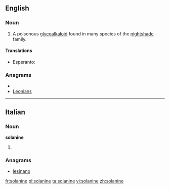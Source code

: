 ==English==

===Noun===
{{wikipedia}}
{{en-noun|-}}

# {{organic compound}} A poisonous [[glycoalkaloid]] found in many species of the [[nightshade]] family.

====Translations====
{{trans-top|poisonous glycoalkaloid found in many species of nightshade}}
* Esperanto: {{t-|eo|solanino|xs=Esperanto}}
{{trans-mid}}
{{trans-bottom}}

===Anagrams===
* {{alphagram|aeilnnos}}
* [[Leonians#English|Leonians]]

----

==Italian==

===Noun===
'''solanine''' {{f}}

# {{plural of|[[solanina]]|lang=it}}

===Anagrams===
* [[lesinano#Italian|lesinano]]

[[fr:solanine]]
[[pl:solanine]]
[[ta:solanine]]
[[vi:solanine]]
[[zh:solanine]]